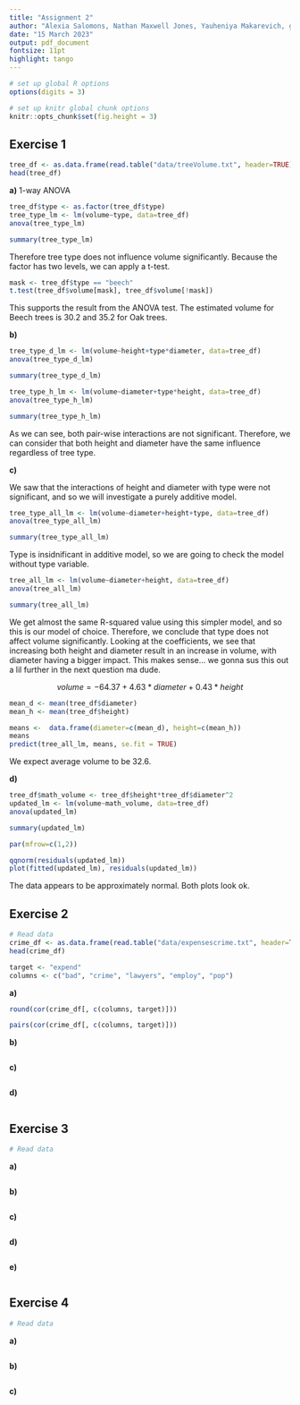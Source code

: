 ```yaml
---
title: "Assignment 2"
author: "Alexia Salomons, Nathan Maxwell Jones, Yauheniya Makarevich, group 71"
date: "15 March 2023"
output: pdf_document
fontsize: 11pt
highlight: tango
---
```


```r
# set up global R options
options(digits = 3)

# set up knitr global chunk options
knitr::opts_chunk$set(fig.height = 3)
```


## Exercise 1

```r
tree_df <- as.data.frame(read.table("data/treeVolume.txt", header=TRUE))
head(tree_df)
```

**a)** 
1-way ANOVA
```r
tree_df$type <- as.factor(tree_df$type)
tree_type_lm <- lm(volume~type, data=tree_df)
anova(tree_type_lm)
```
```r
summary(tree_type_lm)
```

Therefore tree type does not influence volume significantly. Because the factor has two levels, we can apply a t-test.
```r
mask <- tree_df$type == "beech"
t.test(tree_df$volume[mask], tree_df$volume[!mask])
```
This supports the result from the ANOVA test. The estimated volume for Beech trees is 30.2 and 35.2 for Oak trees.


**b)** 

```r
tree_type_d_lm <- lm(volume~height+type*diameter, data=tree_df)
anova(tree_type_d_lm)
```

```r
summary(tree_type_d_lm)
```


```r
tree_type_h_lm <- lm(volume~diameter+type*height, data=tree_df)
anova(tree_type_h_lm)
```

```r
summary(tree_type_h_lm)
```

As we can see, both pair-wise interactions are not significant. Therefore, we can consider that both height and diameter have the same influence regardless of tree type. 

**c)** 

We saw that the interactions of height and diameter with type were not significant, and so we will investigate a purely additive model.

```r
tree_type_all_lm <- lm(volume~diameter+height+type, data=tree_df)
anova(tree_type_all_lm)
```
```r
summary(tree_type_all_lm)
```

Type is insidnificant in additive model, so we are going to check the model without type variable.

```r
tree_all_lm <- lm(volume~diameter+height, data=tree_df)
anova(tree_all_lm)
```
```r
summary(tree_all_lm)
```
We get almost the same R-squared value using this simpler model, and so this is our model of choice. Therefore, we conclude that type does not affect volume significantly. Looking at the coefficients, we see that increasing both height and diameter result in an increase in volume, with diameter having a bigger impact. This makes sense... we gonna sus this out a lil further in the next question ma dude.

$$volume = -64.37 + 4.63 * diameter + 0.43 * height$$
```r
mean_d <- mean(tree_df$diameter)
mean_h <- mean(tree_df$height)

means <-  data.frame(diameter=c(mean_d), height=c(mean_h))
means
predict(tree_all_lm, means, se.fit = TRUE)
```
We expect average volume to be 32.6.

**d)** 

```r
tree_df$math_volume <- tree_df$height*tree_df$diameter^2
updated_lm <- lm(volume~math_volume, data=tree_df)
anova(updated_lm)
```

```r
summary(updated_lm)
```
```r
par(mfrow=c(1,2))

qqnorm(residuals(updated_lm))
plot(fitted(updated_lm), residuals(updated_lm))
```

The data appears to be approximately normal. Both plots look ok. 

## Exercise 2

```r
# Read data
crime_df <- as.data.frame(read.table("data/expensescrime.txt", header=TRUE))
head(crime_df)

target <- "expend"
columns <- c("bad", "crime", "lawyers", "employ", "pop")
```

**a)** 

```r
round(cor(crime_df[, c(columns, target)]))

```
```r
pairs(cor(crime_df[, c(columns, target)]))
```

**b)** 

```r

```

**c)** 

```r

```

**d)** 

```r

```

## Exercise 3

```r
# Read data
```

**a)** 

```r

```

**b)** 

```r

```

**c)** 

```r

```

**d)** 

```r

```

**e)** 

```r

```

## Exercise 4

```r
# Read data
```

**a)** 

```r

```

**b)** 

```r

```

**c)** 

```r

```

